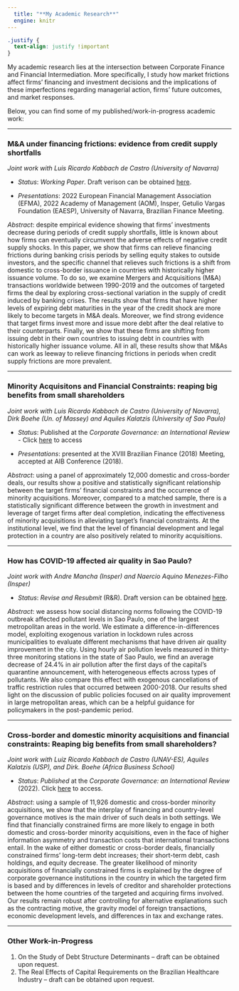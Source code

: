 ```yaml
---
  title: "**My Academic Research**"
  engine: knitr
---
```


```css
.justify {
  text-align: justify !important
}
```

::: {.justify}

My academic research lies at the intersection between Corporate Finance and Financial Intermediation. More specifically, I study how market frictions affect firms’ financing and investment decisions and the implications of these imperfections regarding managerial action, firms’ future outcomes, and market responses.


Below, you can find some of my published/work-in-progress academic work:

------------------------------------------------------------------------

### **M\&A under financing frictions: evidence from credit supply shortfalls**

*Joint work with Luis Ricardo Kabbach de Castro (University of Navarra)*

* *Status*: *Working Paper*. Draft verison can be obtained [here](https://drive.google.com/file/d/1ygV2IDf6Osjm8oDvdmeKlWGkxpEVCXXo/view?usp=share_link).

* *Presentations*: 2022 European Financial Management Association (EFMA), 2022 Academy of Management (AOM), Insper, Getulio Vargas Foundation (EAESP), University of Navarra, Brazilian Finance Meeting.

*Abstract*: despite empirical evidence showing that firms' investments decrease during periods of credit supply shortfalls, little is known about how firms can eventually circumvent the adverse effects of negative credit supply shocks. In this paper, we show that firms can relieve financing frictions during banking crisis periods by selling equity stakes to outside investors, and the specific channel that relieves such frictions is a shift from domestic to cross-border issuance in countries with historically higher issuance volume. To do so, we examine Mergers and Acquisitions (M\&A) transactions worldwide between 1990-2019 and the outcomes of targeted firms \textit{ex-post} the deal by exploring cross-sectional variation in the supply of credit induced by banking crises. The results show that firms that have higher levels of expiring debt maturities in the year of the credit shock are more likely to become targets in M\&A deals. Moreover, we find strong evidence that target firms invest more and issue more debt after the deal relative to their counterparts. Finally, we show that these firms are shifting from issuing debt in their own countries to issuing debt in countries with historically higher issuance volume. All in all, these results show that M\&As can work as leeway to relieve financing frictions in periods when credit supply frictions are more prevalent.

------------------------------------------------------------------------

### **Minority Acquisitons and Financial Constraints: reaping big benefits from small shareholders**

*Joint work with Luis Ricardo Kabbach de Castro (University of Navarra), Dirk Boehe (Un. of Massey) and Aquiles Kalatzis (University of Sao Paulo)*

* *Status*: Published at the *Corporate Governance: an International Review* - Click [here](https://onlinelibrary.wiley.com/doi/full/10.1111/corg.12466) to access

* *Presentations*: presented at the XVIII Brazilian Finance (2018) Meeting, accepted at AIB Conference (2018).

*Abstract*: using a panel of approximately 12,000 domestic and cross-border deals, our results show a positive and statistically significant relationship between the target firms' financial constraints and the occurrence of minority acquisitions. Moreover, compared to a matched sample, there is a statistically significant difference between the growth in investment and leverage of target firms after deal completion, indicating the effectiveness of minority acquisitions in alleviating target's financial constraints. At the institutional level, we find that the level of financial development and legal protection in a country are also positively related to minority acquisitions.

------------------------------------------------------------------------

### **How has COVID-19 affected air quality in Sao Paulo?**

*Joint work with Andre Mancha (Insper) and Naercio Aquino Menezes-Filho (Insper)*

* *Status*: *Revise and Resubmit* (R\&R). Draft version can be obtained [here](https://drive.google.com/file/d/1CzMH34--fD5PcYu8mwWdfU1A641M4-Hy/view?usp=share_link).

*Abstract*: we assess how social distancing norms following the COVID-19 outbreak affected pollutant levels in Sao Paulo, one of the largest metropolitan areas in the world. We estimate a difference-in-differences model, exploiting exogenous variation in lockdown rules across municipalities to evaluate different mechanisms that have driven air quality improvement in the city. Using hourly air pollution levels measured in thirty-three monitoring stations in the state of Sao Paulo, we find an average decrease of 24.4% in air pollution after the first days of the capital's quarantine announcement, with heterogeneous effects across types of pollutants. We also compare this effect with exogenous cancellations of traffic restriction rules that occurred between 2000-2018. Our results shed light on the discussion of public policies focused on air quality improvement in large metropolitan areas, which can be a helpful guidance for policymakers in the post-pandemic period.


------------------------------------------------------------------------

### **Cross-border and domestic minority acquisitions and financial constraints: Reaping big benefits from small shareholders?**

*Joint work with Luiz Ricardo Kabbach de Castro (UNAV-ES), Aquiles Kalatzis (USP), and Dirk. Boehe (Africa Business School)*

* *Status*: *Published* at the *Corporate Governance: an International Review* (2022). Click [here](https://onlinelibrary.wiley.com/doi/full/10.1111/corg.12466) to access.

*Abstract*: using a sample of 11,926 domestic and cross-border minority acquisitions, we show that the interplay of financing and country-level governance motives is the main driver of such deals in both settings. We find that financially constrained firms are more likely to engage in both domestic and cross-border minority acquisitions, even in the face of higher information asymmetry and transaction costs that international transactions entail. In the wake of either domestic or cross-border deals, financially constrained firms' long-term debt increases; their short-term debt, cash holdings, and equity decrease. The greater likelihood of minority acquisitions of financially constrained firms is explained by the degree of corporate governance institutions in the country in which the targeted firm is based and by differences in levels of creditor and shareholder protections between the home countries of the targeted and acquiring firms involved. Our results remain robust after controlling for alternative explanations such as the contracting motive, the gravity model of foreign transactions, economic development levels, and differences in tax and exchange rates.


------------------------------------------------------------------------



### **Other Work-in-Progress**

1. On the Study of Debt Structure Determinants -- draft can be obtained upon request.
2. The Real Effects of Capital Requirements on the Brazilian Healthcare Industry -- draft can be obtained upon request.


:::